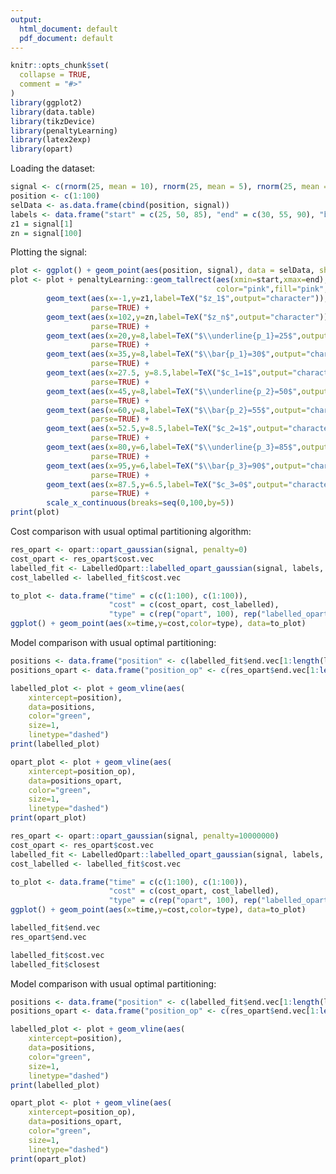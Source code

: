 ```yaml
---
output:
  html_document: default
  pdf_document: default
---
```

<!--
%\VignetteEngine{knitr::rmarkdown}
%\VignetteIndexEntry{opart_gaussian}
%\usepackage[utf8]{inputenc}
-->

```r
knitr::opts_chunk$set(
  collapse = TRUE,
  comment = "#>"
)
library(ggplot2)
library(data.table)
library(tikzDevice)
library(penaltyLearning)
library(latex2exp)
library(opart)
```


Loading the dataset:

```r
signal <- c(rnorm(25, mean = 10), rnorm(25, mean = 5), rnorm(25, mean = 10), rnorm(25, mean = 5))
position <- c(1:100)
selData <- as.data.frame(cbind(position, signal))
labels <- data.frame("start" = c(25, 50, 85), "end" = c(30, 55, 90), "breaks" = c(1, 1, 0))
z1 = signal[1]
zn = signal[100]
```

Plotting the signal:

```r
plot <- ggplot() + geom_point(aes(position, signal), data = selData, shape = 1)
plot <- plot + penaltyLearning::geom_tallrect(aes(xmin=start,xmax=end),
                                              color="pink",fill="pink",data=labels) +
        geom_text(aes(x=-1,y=z1,label=TeX("$z_1$",output="character")),
                  parse=TRUE) +
        geom_text(aes(x=102,y=zn,label=TeX("$z_n$",output="character")),
                  parse=TRUE) +
        geom_text(aes(x=20,y=8,label=TeX("$\\underline{p_1}=25$",output="character")),
                  parse=TRUE) +
        geom_text(aes(x=35,y=8,label=TeX("$\\bar{p_1}=30$",output="character")),
                  parse=TRUE) +
        geom_text(aes(x=27.5, y=8.5,label=TeX("$c_1=1$",output="character")),
                  parse=TRUE) +
        geom_text(aes(x=45,y=8,label=TeX("$\\underline{p_2}=50$",output="character")),
                  parse=TRUE) +
        geom_text(aes(x=60,y=8,label=TeX("$\\bar{p_2}=55$",output="character")),
                  parse=TRUE) +
        geom_text(aes(x=52.5,y=8.5,label=TeX("$c_2=1$",output="character")),
                  parse=TRUE) +
        geom_text(aes(x=80,y=6,label=TeX("$\\underline{p_3}=85$",output="character")),
                  parse=TRUE) +
        geom_text(aes(x=95,y=6,label=TeX("$\\bar{p_3}=90$",output="character")),
                  parse=TRUE) +
        geom_text(aes(x=87.5,y=6.5,label=TeX("$c_3=0$",output="character")),
                  parse=TRUE) +
        scale_x_continuous(breaks=seq(0,100,by=5))
print(plot)
```


Cost comparison with usual optimal partitioning algorithm:

```r
res_opart <- opart::opart_gaussian(signal, penalty=0)
cost_opart <- res_opart$cost.vec
labelled_fit <- LabelledOpart::labelled_opart_gaussian(signal, labels, 0)
cost_labelled <- labelled_fit$cost.vec

to_plot <- data.frame("time" = c(c(1:100), c(1:100)),
                      "cost" = c(cost_opart, cost_labelled), 
                      "type" = c(rep("opart", 100), rep("labelled_opart", 100)))
ggplot() + geom_point(aes(x=time,y=cost,color=type), data=to_plot)

```


Model comparison with usual optimal partitioning:


```r
positions <- data.frame("position" <- c(labelled_fit$end.vec[1:length(labelled_fit$end.vec)-1]))
positions_opart <- data.frame("position_op" <- c(res_opart$end.vec[1:length(res_opart$end.vec)-1]))

labelled_plot <- plot + geom_vline(aes(
    xintercept=position),
    data=positions,
    color="green",
    size=1,
    linetype="dashed")
print(labelled_plot)

opart_plot <- plot + geom_vline(aes(
    xintercept=position_op),
    data=positions_opart,
    color="green",
    size=1,
    linetype="dashed")
print(opart_plot)
```

```r
res_opart <- opart::opart_gaussian(signal, penalty=10000000)
cost_opart <- res_opart$cost.vec
labelled_fit <- LabelledOpart::labelled_opart_gaussian(signal, labels, 10000000)
cost_labelled <- labelled_fit$cost.vec

to_plot <- data.frame("time" = c(c(1:100), c(1:100)),
                      "cost" = c(cost_opart, cost_labelled), 
                      "type" = c(rep("opart", 100), rep("labelled_opart", 100)))
ggplot() + geom_point(aes(x=time,y=cost,color=type), data=to_plot)

labelled_fit$end.vec
res_opart$end.vec

labelled_fit$cost.vec
labelled_fit$closest
```


Model comparison with usual optimal partitioning:


```r
positions <- data.frame("position" <- c(labelled_fit$end.vec[1:length(labelled_fit$end.vec)-1]))
positions_opart <- data.frame("position_op" <- c(res_opart$end.vec[1:length(res_opart$end.vec)-1]))

labelled_plot <- plot + geom_vline(aes(
    xintercept=position),
    data=positions,
    color="green",
    size=1,
    linetype="dashed")
print(labelled_plot)

opart_plot <- plot + geom_vline(aes(
    xintercept=position_op),
    data=positions_opart,
    color="green",
    size=1,
    linetype="dashed")
print(opart_plot)
```
